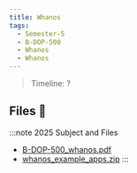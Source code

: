 ```yaml
---
title: Whanos
tags:
  - Semester-5
  - B-DOP-500
  - Whanos
  - Whanos
---
```

> Timeline: ?


## Files 📂

:::note 2025 Subject and Files
- [B-DOP-500_whanos.pdf](https://github.com/Studio-17/Epitech-Subjects/raw/main/Semester-5/B-DOP-500/Whanos/Whanos/B-DOP-500_whanos.pdf)
- [whanos_example_apps.zip](https://github.com/Studio-17/Epitech-Subjects/raw/main/Semester-5/B-DOP-500/Whanos/Whanos/whanos_example_apps.zip)
:::

